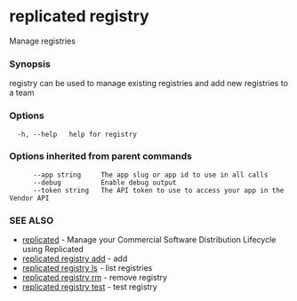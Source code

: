 # replicated registry

Manage registries

### Synopsis

registry can be used to manage existing registries and add new registries to a team

### Options

```
  -h, --help   help for registry
```

### Options inherited from parent commands

```
      --app string     The app slug or app id to use in all calls
      --debug          Enable debug output
      --token string   The API token to use to access your app in the Vendor API
```

### SEE ALSO

* [replicated](replicated)	 - Manage your Commercial Software Distribution Lifecycle using Replicated
* [replicated registry add](replicated-cli-registry-add)	 - add
* [replicated registry ls](replicated-cli-registry-ls)	 - list registries
* [replicated registry rm](replicated-cli-registry-rm)	 - remove registry
* [replicated registry test](replicated-cli-registry-test)	 - test registry

